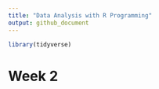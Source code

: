 ```yaml
---
title: "Data Analysis with R Programming"
output: github_document
---
```


```r
library(tidyverse)
```

# Week 2

